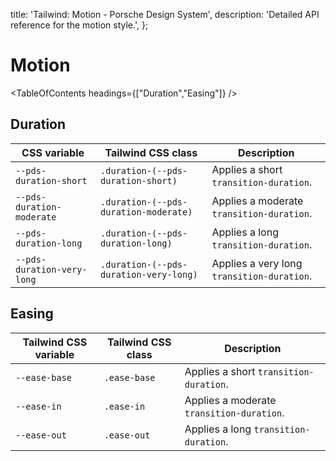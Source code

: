 
  title: 'Tailwind: Motion - Porsche Design System',
  description: 'Detailed API reference for the motion style.',
};

# Motion

<TableOfContents headings={["Duration","Easing"]} />

## Duration

| CSS variable               | Tailwind CSS class                     | Description                                |
| -------------------------- | -------------------------------------- | ------------------------------------------ |
| `--pds-duration-short`     | `.duration-(--pds-duration-short)`     | Applies a short `transition-duration`.     |
| `--pds-duration-moderate`  | `.duration-(--pds-duration-moderate)`  | Applies a moderate `transition-duration`.  |
| `--pds-duration-long`      | `.duration-(--pds-duration-long)`      | Applies a long `transition-duration`.      |
| `--pds-duration-very-long` | `.duration-(--pds-duration-very-long)` | Applies a very long `transition-duration`. |

## Easing

| Tailwind CSS variable | Tailwind CSS class | Description                               |
| --------------------- | ------------------ | ----------------------------------------- |
| `--ease-base`         | `.ease-base`       | Applies a short `transition-duration`.    |
| `--ease-in`           | `.ease-in`         | Applies a moderate `transition-duration`. |
| `--ease-out`          | `.ease-out`        | Applies a long `transition-duration`.     |
